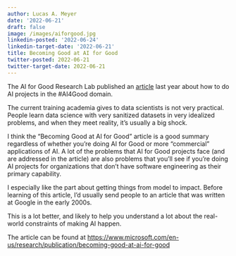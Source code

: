 ```yaml
---
author: Lucas A. Meyer
date: '2022-06-21'
draft: false
image: /images/aiforgood.jpg
linkedin-posted: '2022-06-24'
linkedin-target-date: '2022-06-21'
title: Becoming Good at AI for Good
twitter-posted: 2022-06-21
twitter-target-date: 2022-06-21
---
```


The AI for Good Research Lab published an [article](https://www.microsoft.com/en-us/research/publication/becoming-good-at-ai-for-good) last year about how to do AI projects in the #AI4Good domain. 

The current training academia gives to data scientists is not very practical. People learn data science with very sanitized datasets in very idealized problems, and when they meet reality, it's usually a big shock.

I think the "Becoming Good at AI for Good" article is a good summary regardless of whether you're doing AI for Good or more "commercial" applications of AI. A lot of the problems that AI for Good projects face (and are addressed in the article) are also problems that you'll see if you're doing AI projects for organizations that don't have software engineering as their primary capability. 

I especially like the part about getting things from model to impact. Before learning of this article, I'd usually send people to an article that was written at Google in the early 2000s. 

This is a lot better, and likely to help you understand a lot about the real-world constraints of making AI happen.

The article can be found at <https://www.microsoft.com/en-us/research/publication/becoming-good-at-ai-for-good>

